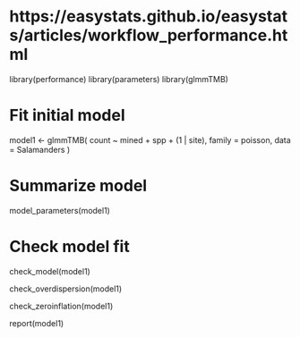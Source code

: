 # https://easystats.github.io/easystats/articles/workflow_performance.html

library(performance)
library(parameters)
library(glmmTMB)

################################################################################
# Fit initial model

model1 <- glmmTMB(
  count ~ mined + spp + (1 | site),
  family = poisson,
  data = Salamanders
)

# Summarize model
model_parameters(model1)

# Check model fit
check_model(model1)

check_overdispersion(model1)

check_zeroinflation(model1)

report(model1)
